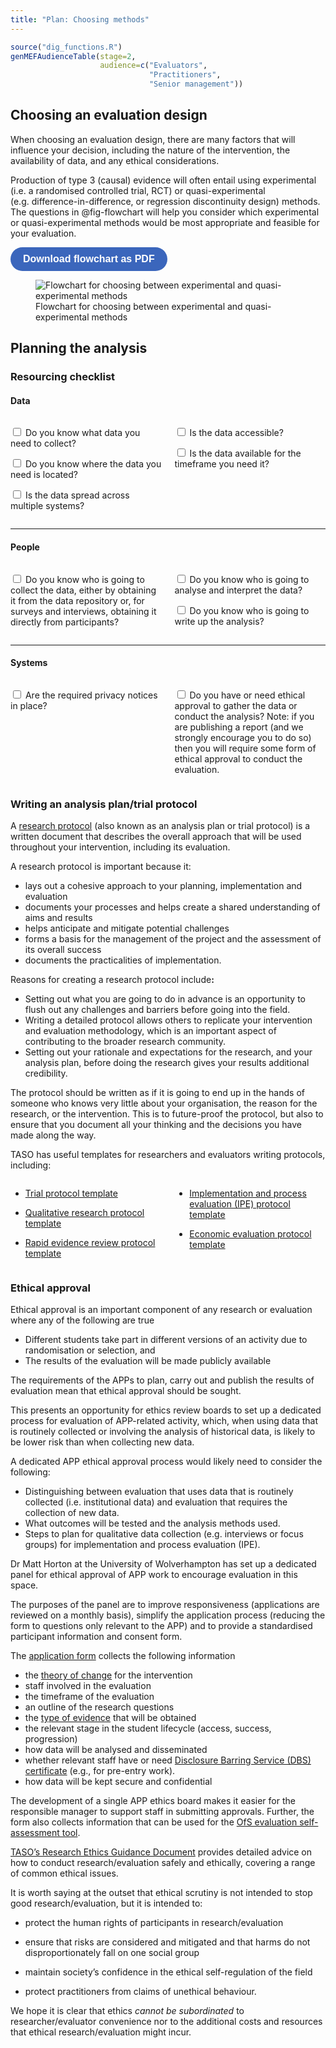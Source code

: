```yaml
---
title: "Plan: Choosing methods"
---
```


```r
source("dig_functions.R")
genMEFAudienceTable(stage=2, 
                    audience=c("Evaluators", 
                               "Practitioners", 
                               "Senior management"))
```

## Choosing an evaluation design {#sec-choosing-an-evaluation-design}

When choosing an evaluation design, there are many factors that will influence your decision, including the nature of the intervention, the availability of data, and any ethical considerations.

Production of type 3 (causal) evidence will often entail using experimental (i.e. a randomised controlled trial, RCT) or quasi-experimental (e.g. difference-in-difference, or regression discontinuity design) methods. The questions in @fig-flowchart will help you consider which experimental or quasi-experimental methods would be most appropriate and feasible for your evaluation.

::: {style="text-align: left; margin-top: 10px;"}
<a href="../images/dig-images/flowchart_diagram.pdf" download="TASO Flowchart for Causal Methods"> <button type="button" style="
      background-color: #3b66bc; 
      color: white; 
      font-weight: bold;
      padding: 10px 20px; 
      font-size: 16px; 
      border: none; 
      border-radius: 25px; 
      cursor: pointer;
      text-align: center;
      display: inline-block;"> Download flowchart as PDF </button> </a>
:::

![Flowchart for choosing between experimental and quasi-experimental methods](../images/dig-images/flowchart_diagram.png){#fig-flowchart fig-alt="Flowchart for selecting research and evaluation methods. The chart guides users through a series of questions about their research approach, data availability, and intervention design. It covers topics such as theory of change, experimental methods, randomised controlled trials (RCTs), and quasi-experimental designs (QEDs). The chart helps researchers determine the most appropriate evaluation method based on their specific circumstances and constraints."}

## Planning the analysis

### Resourcing checklist

#### Data

::: columns
::: {.column width="50%"}
<input type="checkbox"> Do you know what data you need to collect?<br>

<input type="checkbox"> Do you know where the data you need is located?<br>

<input type="checkbox"> Is the data spread across multiple systems?<br>
:::

::: {.column width="50%"}
<input type="checkbox"> Is the data accessible?<br>

<input type="checkbox"> Is the data available for the timeframe you need it?
:::
:::

------------------------------------------------------------------------

#### People

::: columns
::: {.column width="50%"}
<input type="checkbox"> Do you know who is going to collect the data, either by obtaining it from the data repository or, for surveys and interviews, obtaining it directly from participants?<br>
:::

::: {.column width="50%"}
<input type="checkbox"> Do you know who is going to analyse and interpret the data?<br>

<input type="checkbox"> Do you know who is going to write up the analysis?
:::
:::

------------------------------------------------------------------------

#### Systems

::: columns
::: {.column width="50%"}
<input type="checkbox"> Are the required privacy notices in place?<br>
:::

::: {.column width="50%"}
<input type="checkbox"> Do you have or need ethical approval to gather the data or conduct the analysis? Note: if you are publishing a report (and we strongly encourage you to do so) then you will require some form of ethical approval to conduct the evaluation.
:::
:::

### Writing an analysis plan/trial protocol

A [research protocol](https://taso.org.uk/evidence/our-approach-to-evaluation/step-2-plan/#create-research-protocol) (also known as an analysis plan or trial protocol) is a written document that describes the overall approach that will be used throughout your intervention, including its evaluation.

A research protocol is important because it:

-   lays out a cohesive approach to your planning, implementation and evaluation
-   documents your processes and helps create a shared understanding of aims and results
-   helps anticipate and mitigate potential challenges
-   forms a basis for the management of the project and the assessment of its overall success
-   documents the practicalities of implementation.

Reasons for creating a research protocol include**:**

-   Setting out what you are going to do in advance is an opportunity to flush out any challenges and barriers before going into the field.
-   Writing a detailed protocol allows others to replicate your intervention and evaluation methodology, which is an important aspect of contributing to the broader research community.
-   Setting out your rationale and expectations for the research, and your analysis plan, before doing the research gives your results additional credibility.

The protocol should be written as if it is going to end up in the hands of someone who knows very little about your organisation, the reason for the research, or the intervention. This is to future-proof the protocol, but also to ensure that you document all your thinking and the decisions you have made along the way.

::: {.callout-tip title="TASO research protocol templates"}
TASO has useful templates for researchers and evaluators writing protocols, including:

::: columns
::: {.column width="50%"}
-   [Trial protocol template](https://cdn.taso.org.uk/wp-content/uploads/TASO_trial_protocol_template_October_23.docx)

-   [Qualitative research protocol template](https://cdn.taso.org.uk/wp-content/uploads/TASO_qualitative_research_protocol_template_October_23.docx)

-   [Rapid evidence review protocol template](https://cdn.taso.org.uk/wp-content/uploads/TASO_rapid_review_protocol_template_October_23.docx)
:::

::: {.column width="50%"}
-   [Implementation and process evaluation (IPE) protocol template](https://cdn.taso.org.uk/wp-content/uploads/TASO_IPE_protocol_template_FINAL_April_24.docx)

-   [Economic evaluation protocol template](https://cdn.taso.org.uk/wp-content/uploads/2024_TASO_EE_Protocol_template.docx)
:::
:::
:::

### Ethical approval

Ethical approval is an important component of any research or evaluation where any of the following are true

-   Different students take part in different versions of an activity due to randomisation or selection, and
-   The results of the evaluation will be made publicly available

The requirements of the APPs to plan, carry out and publish the results of evaluation mean that ethical approval should be sought.

This presents an opportunity for ethics review boards to set up a dedicated process for evaluation of APP-related activity, which, when using data that is routinely collected or involving the analysis of historical data, is likely to be lower risk than when collecting new data.

A dedicated APP ethical approval process would likely need to consider the following:

-   Distinguishing between evaluation that uses data that is routinely collected (i.e. institutional data) and evaluation that requires the collection of new data.
-   What outcomes will be tested and the analysis methods used.
-   Steps to plan for qualitative data collection (e.g. interviews or focus groups) for implementation and process evaluation (IPE).

::: {.callout-note title="Example of a dedicated ethical approval process for APP evaluations"}
Dr Matt Horton at the University of Wolverhampton has set up a dedicated panel for ethical approval of APP work to encourage evaluation in this space.

The purposes of the panel are to improve responsiveness (applications are reviewed on a monthly basis), simplify the application process (reducing the form to questions only relevant to the APP) and to provide a standardised participant information and consent form.

The [application form](https://taso.org.uk/wp-content/uploads/APP-Research-Ethics-Submission-Form-UoW-final-v5.docx) collects the following information

-   the [theory of change](diagnose.qmd#theory-of-change) for the intervention
-   staff involved in the evaluation
-   the timeframe of the evaluation
-   an outline of the research questions
-   the [type of evidence](plan.qmd#sec-types-of-evaluation) that will be obtained
-   the relevant stage in the student lifecycle (access, success, progression)
-   how data will be analysed and disseminated
-   whether relevant staff have or need [Disclosure Barring Service (DBS) certificate](https://www.gov.uk/government/organisations/disclosure-and-barring-service) (e.g., for pre-entry work).
-   how data will be kept secure and confidential

The development of a single APP ethics board makes it easier for the responsible manager to support staff in submitting approvals. Further, the form also collects information that can be used for the [OfS evaluation self-assessment tool](https://www.officeforstudents.org.uk/for-providers/equality-of-opportunity/evaluation/standards-of-evidence-and-evaluation-self-assessment-tool/).
:::

[TASO's Research Ethics Guidance Document](https://taso.org.uk/evidence/research-ethics-guidance/the-research-ethics-guidance-document/) provides detailed advice on how to conduct research/evaluation safely and ethically, covering a range of common ethical issues.

::: {.callout-tip title="Excerpt from TASO's Research Ethics Guidance"}
It is worth saying at the outset that ethical scrutiny is not intended to stop good research/evaluation, but it is intended to:

-   protect the human rights of participants in research/evaluation

-   ensure that risks are considered and mitigated and that harms do not disproportionately fall on one social group

-   maintain society's confidence in the ethical self-regulation of the field

-   protect practitioners from claims of unethical behaviour.

We hope it is clear that ethics *cannot be subordinated* to researcher/evaluator convenience nor to the additional costs and resources that ethical research/evaluation might incur.
:::
